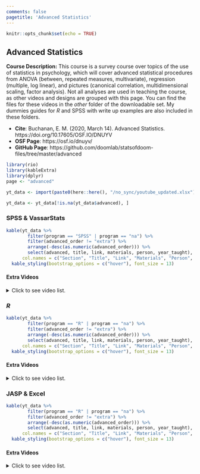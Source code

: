 ```yaml
---
comments: false
pagetitle: 'Advanced Statistics'
---
```


```r
knitr::opts_chunk$set(echo = TRUE)
```

## Advanced Statistics

**Course Description:** This course is a survey course over topics of the use of statistics in psychology, which will cover advanced statistical procedures from ANOVA (between, repeated measures, multivariate), regression (multiple, log linear), and pictures (canonical correlation, multidimensional scaling, factor analysis). Not all analyses are used in teaching the course, as other videos and designs are grouped with this page. You can find the files for these videos in the _other_ folder of the downloadable set. My dummies guides for _R_ and SPSS with write up examples are also included in these folders.

- **Cite**: Buchanan, E. M. (2020, March 14). Advanced Statistics. https://doi.org/10.17605/OSF.IO/DNUYV 
- **OSF Page**: https://osf.io/dnuyv/
- **GitHub Page**: https://github.com/doomlab/statsofdoom-files/tree/master/advanced

```r
library(rio)
library(kableExtra)
library(dplyr)
page <- "advanced"

yt_data <- import(paste0(here::here(), "/no_sync/youtube_updated.xlsx"))

yt_data <- yt_data[!is.na(yt_data$advanced), ]
```

### SPSS & VassarStats

```r
kable(yt_data %>% 
        filter(program == "SPSS" | program == "na") %>% 
        filter(advanced_order != "extra") %>% 
        arrange(-desc(as.numeric(advanced_order))) %>%
        select(advanced, title, link, materials, person, year_taught),
      col.names = c("Section", "Title", "Link", "Materials", "Person", "Year Taught")) %>% 
  kable_styling(bootstrap_options = c("hover"), font_size = 13)
```

#### Extra Videos

<details>

  <summary>
  Click to see video list.
  </summary>

```r
kable(yt_data %>% 
        filter(program == "SPSS" | program == "na") %>% 
        filter(advanced_order == "extra") %>% 
        arrange(desc(advanced)) %>% 
        select(advanced, title, link, materials, person, year_taught),
      col.names = c("Section", "Title", "Link", "Materials", "Person", "Year Taught")) %>% 
  kable_styling(bootstrap_options = c("hover"), font_size = 13)
```

</details>

### *R* 

```r
kable(yt_data %>% 
        filter(program == "R" | program == "na") %>% 
        filter(advanced_order != "extra") %>% 
        arrange(-desc(as.numeric(advanced_order))) %>%
        select(advanced, title, link, materials, person, year_taught),
      col.names = c("Section", "Title", "Link", "Materials", "Person", "Year Taught")) %>% 
  kable_styling(bootstrap_options = c("hover"), font_size = 13)
```

#### Extra Videos

<details>

  <summary>
  Click to see video list.
  </summary>

```r
kable(yt_data %>% 
        filter(program == "R" | program == "na") %>% 
        filter(advanced_order == "extra") %>% 
        arrange(desc(advanced)) %>% 
        select(advanced, title, link, materials, person, year_taught),
      col.names = c("Section", "Title", "Link", "Materials", "Person", "Year Taught")) %>% 
  kable_styling(bootstrap_options = c("hover"), font_size = 13)
```

</details>

### JASP & Excel

```r
kable(yt_data %>% 
        filter(program == "R" | program == "na") %>% 
        filter(advanced_order != "extra") %>% 
        arrange(-desc(as.numeric(advanced_order))) %>%
        select(advanced, title, link, materials, person, year_taught),
      col.names = c("Section", "Title", "Link", "Materials", "Person", "Year Taught")) %>% 
  kable_styling(bootstrap_options = c("hover"), font_size = 13)
```

#### Extra Videos

<details>

  <summary>
  Click to see video list.
  </summary>

```r
kable(yt_data %>% 
        filter(program == "R" | program == "na") %>% 
        filter(advanced_order == "extra") %>% 
        arrange(desc(advanced)) %>% 
        select(advanced, title, link, materials, person, year_taught),
      col.names = c("Section", "Title", "Link", "Materials", "Person", "Year Taught")) %>% 
  kable_styling(bootstrap_options = c("hover"), font_size = 13)
```

</details>
